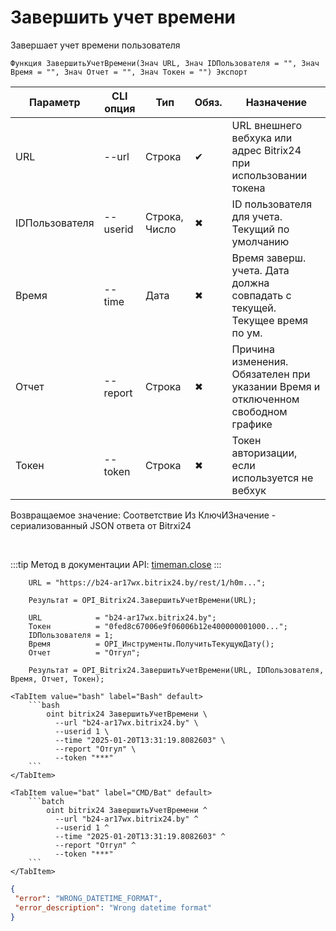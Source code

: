 ﻿---
sidebar_position: 7
---


# Завершить учет времени
 Завершает учет времени пользователя



`Функция ЗавершитьУчетВремени(Знач URL, Знач IDПользователя = "", Знач Время = "", Знач Отчет = "", Знач Токен = "") Экспорт`

  | Параметр | CLI опция | Тип | Обяз. | Назначение |
  |-|-|-|-|-|
  | URL | --url | Строка | &#x2714; | URL внешнего вебхука или адрес Bitrix24 при использовании токена |
  | IDПользователя | --userid | Строка, Число | &#x2716; | ID пользователя для учета. Текущий по умолчанию |
  | Время | --time | Дата | &#x2716; | Время заверш. учета. Дата должна совпадать с текущей. Текущее время по ум. |
  | Отчет | --report | Строка | &#x2716; | Причина изменения. Обязателен при указании Время и отключенном свободном графике |
  | Токен | --token | Строка | &#x2716; | Токен авторизации, если используется не вебхук |

  
  Возвращаемое значение:   Соответствие Из КлючИЗначение - сериализованный JSON ответа от Bitrxi24

<br/>

:::tip
Метод в документации API: [timeman.close](https://dev.1c-bitrix.ru/rest_help/timeman/base/timeman_close.php)
:::
<br/>



```bsl title="Пример использования для 1С:Предприятие/OneScript"
    URL = "https://b24-ar17wx.bitrix24.by/rest/1/h0m...";

    Результат = OPI_Bitrix24.ЗавершитьУчетВремени(URL);

    URL            = "b24-ar17wx.bitrix24.by";
    Токен          = "0fed8c67006e9f06006b12e400000001000...";
    IDПользователя = 1;
    Время          = OPI_Инструменты.ПолучитьТекущуюДату();
    Отчет          = "Отгул";

    Результат = OPI_Bitrix24.ЗавершитьУчетВремени(URL, IDПользователя, Время, Отчет, Токен);
```
    

 <Tabs>
  
    <TabItem value="bash" label="Bash" default>
        ```bash
            oint bitrix24 ЗавершитьУчетВремени \
              --url "b24-ar17wx.bitrix24.by" \
              --userid 1 \
              --time "2025-01-20T13:31:19.8082603" \
              --report "Отгул" \
              --token "***"
        ```
    </TabItem>
  
    <TabItem value="bat" label="CMD/Bat" default>
        ```batch
            oint bitrix24 ЗавершитьУчетВремени ^
              --url "b24-ar17wx.bitrix24.by" ^
              --userid 1 ^
              --time "2025-01-20T13:31:19.8082603" ^
              --report "Отгул" ^
              --token "***"
        ```
    </TabItem>
</Tabs>


```json title="Результат"
{
 "error": "WRONG_DATETIME_FORMAT",
 "error_description": "Wrong datetime format"
}
```
